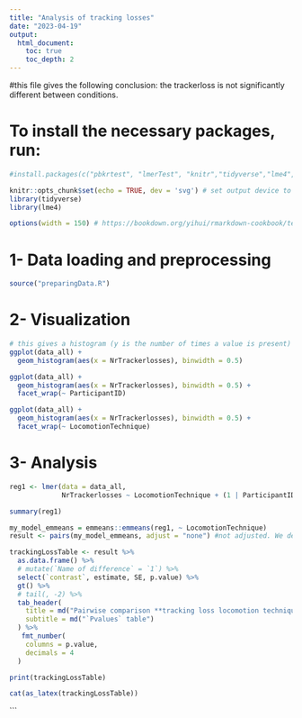 ```yaml
---
title: "Analysis of tracking losses"
date: "2023-04-19"
output:
  html_document:
    toc: true
    toc_depth: 2
---
```

#this file gives the following conclusion: the trackerloss is not significantly different between conditions.


# To install the necessary packages, run:
```r
#install.packages(c("pbkrtest", "lmerTest", "knitr","tidyverse","lme4","emmeans","ggplot2"))
```

```r
knitr::opts_chunk$set(echo = TRUE, dev = 'svg') # set output device to svg
library(tidyverse)
library(lme4)

options(width = 150) # https://bookdown.org/yihui/rmarkdown-cookbook/text-width.html
```


# 1- Data loading and preprocessing


```r
source("preparingData.R")
```


# 2- Visualization

```r
# this gives a histogram (y is the number of times a value is present)
ggplot(data_all) +
  geom_histogram(aes(x = NrTrackerlosses), binwidth = 0.5)
```

```r
ggplot(data_all) +
  geom_histogram(aes(x = NrTrackerlosses), binwidth = 0.5) +
  facet_wrap(~ ParticipantID)
```

```r
ggplot(data_all) +
  geom_histogram(aes(x = NrTrackerlosses), binwidth = 0.5) +
  facet_wrap(~ LocomotionTechnique)
```

# 3- Analysis

```r
reg1 <- lmer(data = data_all,
             NrTrackerlosses ~ LocomotionTechnique + (1 | ParticipantID))

summary(reg1)
```

```r
my_model_emmeans = emmeans::emmeans(reg1, ~ LocomotionTechnique)
result <- pairs(my_model_emmeans, adjust = "none") #not adjusted. We desire to find insignificance, so we have to be extra strict on concluding any insignificance. If this would be adjusted, we would find insignificant results more easily.

trackingLossTable <- result %>%
  as.data.frame() %>%
  # mutate(`Name of difference` = `1`) %>%
  select(`contrast`, estimate, SE, p.value) %>%
  gt() %>%
  # tail(, -2) %>%
  tab_header(
    title = md("Pairwise comparison **tracking loss locomotion techniques**"),
    subtitle = md("`Pvalues` table")
  ) %>% 
   fmt_number(
    columns = p.value, 
    decimals = 4
  )

print(trackingLossTable)

cat(as_latex(trackingLossTable))
```

```
